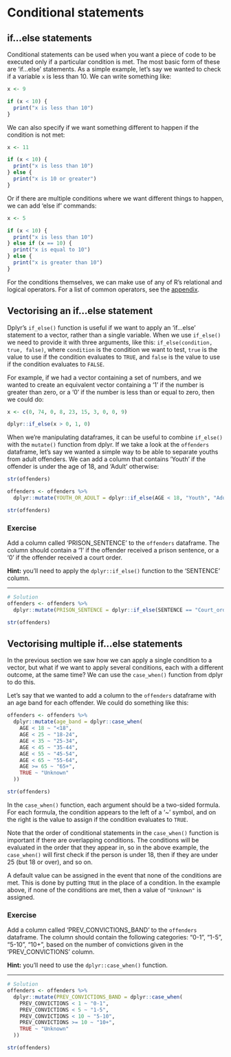 # Conditional statements

## if...else statements

Conditional statements can be used when you want a piece of code to be executed only if a particular condition is met. The most basic form of these are 'if...else' statements. As a simple example, let's say we wanted to check if a variable `x` is less than 10. We can write something like:

```r
x <- 9

if (x < 10) {
  print("x is less than 10")
}
```

We can also specify if we want something different to happen if the condition is not met:
```r
x <- 11

if (x < 10) {
  print("x is less than 10")
} else {
  print("x is 10 or greater")
}
```
Or if there are multiple conditions where we want different things to happen, we can add 'else if' commands:
```r
x <- 5

if (x < 10) {
  print("x is less than 10")
} else if (x == 10) {
  print("x is equal to 10")
} else {
  print("x is greater than 10")
}
```
For the conditions themselves, we can make use of any of R's relational and logical operators. For a list of common operators, see the [appendix](#table-of-operators).


## Vectorising an if...else statement

Dplyr's `if_else()` function is useful if we want to apply an 'if...else' statement to a vector, rather than a single variable. When we use `if_else()` we need to provide it with three arguments, like this: `if_else(condition, true, false)`, where `condition` is the condition we want to test, `true` is the value to use if the condition evaluates to `TRUE`, and `false` is the value to use if the condition evaluates to `FALSE`.

For example, if we had a vector containing a set of numbers, and we wanted to create an equivalent vector containing a '1' if the number is greater than zero, or a '0' if the number is less than or equal to zero, then we could do:
```r
x <- c(0, 74, 0, 8, 23, 15, 3, 0, 0, 9)

dplyr::if_else(x > 0, 1, 0)
```

When we're manipulating dataframes, it can be useful to combine `if_else()` with the `mutate()` function from dplyr. If we take a look at the `offenders` dataframe, let's say we wanted a simple way to be able to separate youths from adult offenders. We can add a column that contains 'Youth' if the offender is under the age of 18, and 'Adult' otherwise:

```r
str(offenders)
```

```r
offenders <- offenders %>%
  dplyr::mutate(YOUTH_OR_ADULT = dplyr::if_else(AGE < 18, "Youth", "Adult"))

str(offenders)
```

### Exercise

Add a column called 'PRISON_SENTENCE' to the `offenders` dataframe. The column should contain a '1' if the offender received a prison sentence, or a '0' if the offender received a court order.

**Hint:** you'll need to apply the `dplyr::if_else()` function to the 'SENTENCE' column.

---

```r
# Solution
offenders <- offenders %>%
  dplyr::mutate(PRISON_SENTENCE = dplyr::if_else(SENTENCE == "Court_order", 0, 1))

str(offenders)
```


## Vectorising multiple if...else statements

In the previous section we saw how we can apply a single condition to a vector, but what if we want to apply several conditions, each with a different outcome, at the same time? We can use the `case_when()` function from dplyr to do this.

Let's say that we wanted to add a column to the `offenders` dataframe with an age band for each offender. We could do something like this:

```r
offenders <- offenders %>%
  dplyr::mutate(age_band = dplyr::case_when(
    AGE < 18 ~ "<18",
    AGE < 25 ~ "18-24",
    AGE < 35 ~ "25-34",
    AGE < 45 ~ "35-44",
    AGE < 55 ~ "45-54",
    AGE < 65 ~ "55-64",
    AGE >= 65 ~ "65+",
    TRUE ~ "Unknown"
  ))

str(offenders)
```

In the `case_when()` function, each argument should be a two-sided formula. For each formula, the condition appears to the left of a '~' symbol, and on the right is the value to assign if the condition evaluates to `TRUE`.

Note that the order of conditional statements in the `case_when()` function is important if there are overlapping conditions. The conditions will be evaluated in the order that they appear in, so in the above example, the `case_when()` will first check if the person is under 18, then if they are under 25 (but 18 or over), and so on.

A default value can be assigned in the event that none of the conditions are met. This is done by putting `TRUE` in the place of a condition. In the example above, if none of the conditions are met, then a value of `"Unknown"` is assigned.


### Exercise

Add a column called 'PREV_CONVICTIONS_BAND' to the `offenders` dataframe. The column should contain the following categories: "0-1", "1-5", "5-10", "10+", based on the number of convictions given in the 'PREV_CONVICTIONS' column.

**Hint:** you'll need to use the `dplyr::case_when()` function.

---

```r
# Solution
offenders <- offenders %>%
  dplyr::mutate(PREV_CONVICTIONS_BAND = dplyr::case_when(
    PREV_CONVICTIONS < 1 ~ "0-1",
    PREV_CONVICTIONS < 5 ~ "1-5",
    PREV_CONVICTIONS < 10 ~ "5-10",
    PREV_CONVICTIONS >= 10 ~ "10+",
    TRUE ~ "Unknown"
  ))

str(offenders)
```



